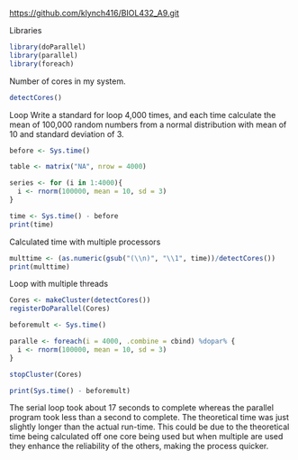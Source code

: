 <https://github.com/klynch416/BIOL432_A9.git>

Libraries
```r
library(doParallel)
library(parallel)
library(foreach)
```

Number of cores in my system.
```r

detectCores()

```
Loop
Write a standard for loop 4,000 times, and each time calculate the mean of 100,000 random numbers from a normal distribution with mean of 10 and standard deviation of 3.
```r

before <- Sys.time()

table <- matrix("NA", nrow = 4000)

series <- for (i in 1:4000){
  i <- rnorm(100000, mean = 10, sd = 3)
}

time <- Sys.time() - before
print(time)

```

Calculated time with multiple processors
```r

multtime <- (as.numeric(gsub("(\\n)", "\\1", time))/detectCores())
print(multtime)

```

Loop with multiple threads
```r

Cores <- makeCluster(detectCores()) 
registerDoParallel(Cores)

beforemult <- Sys.time()

paralle <- foreach(i = 4000, .combine = cbind) %dopar% {
  i <- rnorm(100000, mean = 10, sd = 3)
}

stopCluster(Cores)

print(Sys.time() - beforemult)

```

The serial loop took about 17 seconds to complete whereas the parallel program took less than a second to complete. The theoretical time was just slightly longer than the actual run-time. This could be due to the theoretical time being calculated off one core being used but when multiple are used they enhance the reliability of the others, making the process quicker.





